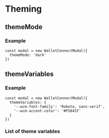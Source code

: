 
# Theming

## themeMode

<ThemeModePartial />

### Example

```tsx
const modal = new WalletConnectModal({
  themeMode: 'dark'
})
```

## themeVariables

<ThemeVariablesPartial />

### Example

```tsx
const modal = new WalletConnectModal({
  themeVariables: {
    '--wcm-font-family': 'Roboto, sans-serif',
    '--wcm-accent-color': '#F5841F'
  }
})
```

### List of theme variables

<ThemeVariablesTablePartial />
